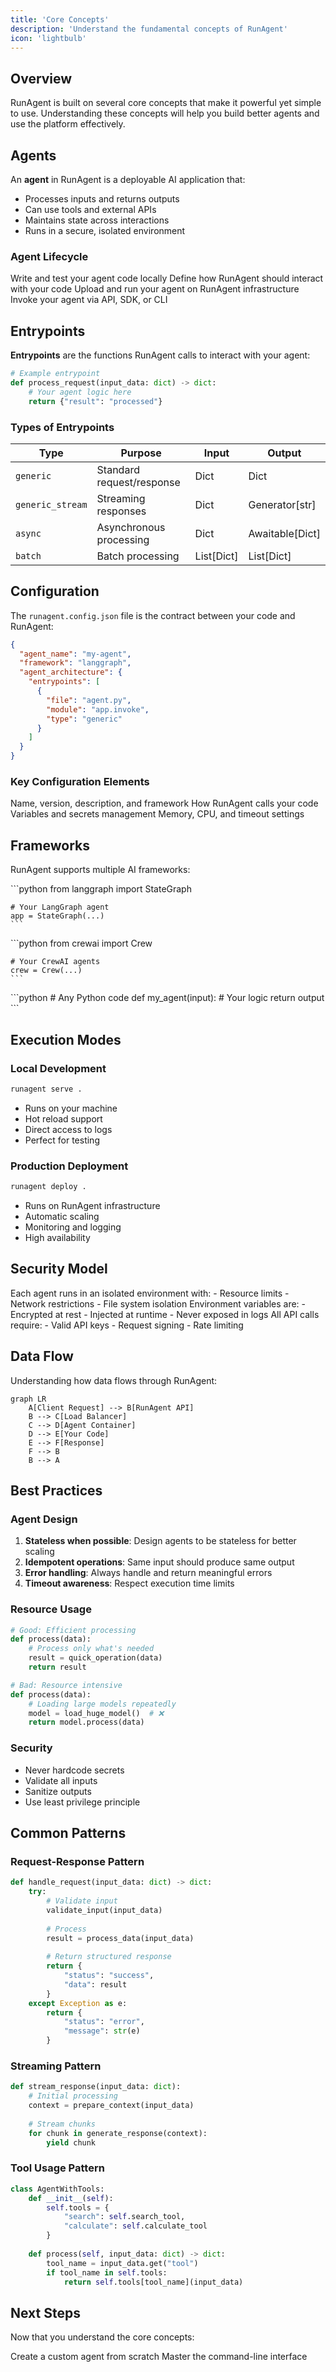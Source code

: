 ```yaml
---
title: 'Core Concepts'
description: 'Understand the fundamental concepts of RunAgent'
icon: 'lightbulb'
---
```


## Overview

RunAgent is built on several core concepts that make it powerful yet simple to use. Understanding these concepts will help you build better agents and use the platform effectively.

## Agents

An **agent** in RunAgent is a deployable AI application that:
- Processes inputs and returns outputs
- Can use tools and external APIs
- Maintains state across interactions
- Runs in a secure, isolated environment

### Agent Lifecycle

<Steps>
  <Step title="Development">
    Write and test your agent code locally
  </Step>
  <Step title="Configuration">
    Define how RunAgent should interact with your code
  </Step>
  <Step title="Deployment">
    Upload and run your agent on RunAgent infrastructure
  </Step>
  <Step title="Execution">
    Invoke your agent via API, SDK, or CLI
  </Step>
</Steps>

## Entrypoints

**Entrypoints** are the functions RunAgent calls to interact with your agent:

```python
# Example entrypoint
def process_request(input_data: dict) -> dict:
    # Your agent logic here
    return {"result": "processed"}
```

### Types of Entrypoints

| Type | Purpose | Input | Output |
|------|---------|-------|--------|
| `generic` | Standard request/response | Dict | Dict |
| `generic_stream` | Streaming responses | Dict | Generator[str] |
| `async` | Asynchronous processing | Dict | Awaitable[Dict] |
| `batch` | Batch processing | List[Dict] | List[Dict] |

## Configuration

The `runagent.config.json` file is the contract between your code and RunAgent:

```json
{
  "agent_name": "my-agent",
  "framework": "langgraph",
  "agent_architecture": {
    "entrypoints": [
      {
        "file": "agent.py",
        "module": "app.invoke",
        "type": "generic"
      }
    ]
  }
}
```

### Key Configuration Elements

<CardGroup cols={2}>
  <Card title="Agent Metadata" icon="tag">
    Name, version, description, and framework
  </Card>
  <Card title="Entrypoints" icon="door-open">
    How RunAgent calls your code
  </Card>
  <Card title="Environment" icon="globe">
    Variables and secrets management
  </Card>
  <Card title="Resources" icon="cpu">
    Memory, CPU, and timeout settings
  </Card>
</CardGroup>

## Frameworks

RunAgent supports multiple AI frameworks:

<Tabs>
  <Tab title="LangGraph">
    ```python
    from langgraph import StateGraph
    
    # Your LangGraph agent
    app = StateGraph(...)
    ```
  </Tab>
  <Tab title="CrewAI">
    ```python
    from crewai import Crew
    
    # Your CrewAI agents
    crew = Crew(...)
    ```
  </Tab>
  <Tab title="Custom">
    ```python
    # Any Python code
    def my_agent(input):
        # Your logic
        return output
    ```
  </Tab>
</Tabs>

## Execution Modes

### Local Development

```bash
runagent serve .
```
- Runs on your machine
- Hot reload support
- Direct access to logs
- Perfect for testing

### Production Deployment

```bash
runagent deploy .
```
- Runs on RunAgent infrastructure
- Automatic scaling
- Monitoring and logging
- High availability

## Security Model

<AccordionGroup>
  <Accordion title="Sandboxed Execution">
    Each agent runs in an isolated environment with:
    - Resource limits
    - Network restrictions
    - File system isolation
  </Accordion>
  
  <Accordion title="Secrets Management">
    Environment variables are:
    - Encrypted at rest
    - Injected at runtime
    - Never exposed in logs
  </Accordion>
  
  <Accordion title="API Authentication">
    All API calls require:
    - Valid API keys
    - Request signing
    - Rate limiting
  </Accordion>
</AccordionGroup>

## Data Flow

Understanding how data flows through RunAgent:

```mermaid
graph LR
    A[Client Request] --> B[RunAgent API]
    B --> C[Load Balancer]
    C --> D[Agent Container]
    D --> E[Your Code]
    E --> F[Response]
    F --> B
    B --> A
```

## Best Practices

### Agent Design

1. **Stateless when possible**: Design agents to be stateless for better scaling
2. **Idempotent operations**: Same input should produce same output
3. **Error handling**: Always handle and return meaningful errors
4. **Timeout awareness**: Respect execution time limits

### Resource Usage

```python
# Good: Efficient processing
def process(data):
    # Process only what's needed
    result = quick_operation(data)
    return result

# Bad: Resource intensive
def process(data):
    # Loading large models repeatedly
    model = load_huge_model()  # ❌
    return model.process(data)
```

### Security

- Never hardcode secrets
- Validate all inputs
- Sanitize outputs
- Use least privilege principle

## Common Patterns

### Request-Response Pattern

```python
def handle_request(input_data: dict) -> dict:
    try:
        # Validate input
        validate_input(input_data)
        
        # Process
        result = process_data(input_data)
        
        # Return structured response
        return {
            "status": "success",
            "data": result
        }
    except Exception as e:
        return {
            "status": "error",
            "message": str(e)
        }
```

### Streaming Pattern

```python
def stream_response(input_data: dict):
    # Initial processing
    context = prepare_context(input_data)
    
    # Stream chunks
    for chunk in generate_response(context):
        yield chunk
```

### Tool Usage Pattern

```python
class AgentWithTools:
    def __init__(self):
        self.tools = {
            "search": self.search_tool,
            "calculate": self.calculate_tool
        }
    
    def process(self, input_data: dict) -> dict:
        tool_name = input_data.get("tool")
        if tool_name in self.tools:
            return self.tools[tool_name](input_data)
```

## Next Steps

Now that you understand the core concepts:

<CardGroup cols={2}>
  <Card title="Build Your First Agent" icon="hammer" href="/get-started/first-agent">
    Create a custom agent from scratch
  </Card>
  <Card title="Explore CLI" icon="terminal" href="/cli/overview">
    Master the command-line interface
  </Card>
</CardGroup>